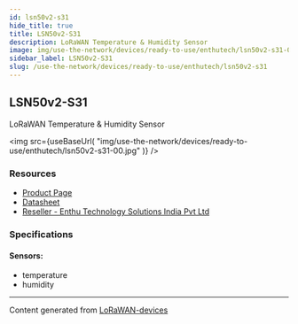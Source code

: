 ```yaml
---
id: lsn50v2-s31
hide_title: true
title: LSN50v2-S31
description: LoRaWAN Temperature & Humidity Sensor
image: img/use-the-network/devices/ready-to-use/enthutech/lsn50v2-s31-00.jpg
sidebar_label: LSN50v2-S31
slug: /use-the-network/devices/ready-to-use/enthutech/lsn50v2-s31
---
```



## LSN50v2-S31

LoRaWAN Temperature & Humidity Sensor

<img
  src={useBaseUrl(
    "img/use-the-network/devices/ready-to-use/enthutech/lsn50v2-s31-00.jpg"
  )}
/>

### Resources

- [Product Page](http://www.dragino.com/products/lora-lorawan-end-node/item/169-lsn50v2-s31.html)
- [Datasheet](http://www.dragino.com/downloads/index.php?dir=LoRa_End_Node/LSN50v2-S31/)
- [Reseller - Enthu Technology Solutions India Pvt Ltd](https://www.enthutech.in/zh_HK/shop/category/lora-devices-2)

### Specifications

#### Sensors:

- temperature
- humidity

---

Content generated from
[LoRaWAN-devices](https://github.com/TheThingsNetwork/lorawan-devices)
